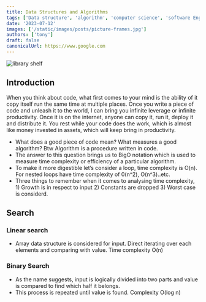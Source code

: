 ```yaml
---
title: Data Structures and Algorithms
tags: ['Data structure', 'algorithm', 'computer science', 'software Engineering']
date: '2023-07-12'
images: ['/static/images/posts/picture-frames.jpg']
authors: ['tony']
draft: false
canonicalUrl: https://www.google.com
---
```


<Image
  className="w-full rounded-xl"
  alt="library shelf"
  src="/static/images/posts/picture-frames.jpg"
  layout="responsive"
  width={450}
  height={250}
/>

<TOCInline toc={props.toc} asDisclosure toHeading={3} />

## Introduction

When you think about code, what first comes to your mind is the ability of it copy itself run the same time at multiple places. Once you write a piece of code and unleash it to the world, I can bring you infinite leverage or infinite productivity. Once it is on the internet, anyone can copy it, run it, deploy it and distribute it. You rest while your code does the work, which is almost like money invested in assets, which will keep bring in productivity.

- What does a good piece of code mean? What measures a good algorithm? Btw Algorithm is a procedure written in code.
- The answer to this question brings us to BigO notation which is used to measure time complexity or efficiency of a particular algorithm.
- To make it more digestible let’s consider a loop, time complexity is O(n). For nested loops have time complexity of 0(n^2), O(n^3)..etc.
- Three things to remember when it comes to analysing time complexity, 1) Growth is in respect to input 2) Constants are dropped 3) Worst case is considerd.

## Search

### Linear search

- Array data structure is considered for input. Direct iterating over each elements and comparing with value. Time complexity O(n)

### Binary Search

- As the name suggests, input is logically divided into two parts and value is compared to find which half it belongs.
- This process is repeated until value is found. Complexity O(log n)
